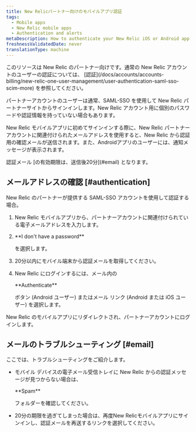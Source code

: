```yaml
---
title: New Relicパートナー向けのモバイルアプリ認証
tags:
  - Mobile apps
  - New Relic mobile apps
  - Authentication and alerts
metaDescription: How to authenticate your New Relic iOS or Android app if you have a SAML-SSO enabled New Relic account through a New Relic partner.
freshnessValidatedDate: never
translationType: machine
---
```


<Callout variant="important">
  このリソースは New Relic のパートナー向けです。通常の New Relic アカウントのユーザーの認証については、 [認証](/docs/accounts/accounts-billing/new-relic-one-user-management/user-authentication-saml-sso-scim-more) を参照してください。
</Callout>

パートナーアカウントのユーザーは通常、SAML-SSO を使用して New Relic パートナーサイトからサインインします。New Relic アカウント用に個別のパスワードや認証情報を持っていない場合もあります。

New Relic モバイルアプリに初めてサインインする際に、New Relic パートナーアカウントに関連付けられたメールアドレスを使用すると、New Relic から認証用の確認メールが送信されます。また、Androidアプリのユーザーには、通知メッセージが表示されます。

<Callout variant="important">
  認証メール [の有効期限は、送信後20分](#email) となります。
</Callout>

## メールアドレスの確認 [#authentication]

New Relic のパートナーが提供する SAML-SSO アカウントを使用して認証する場合。

1. New Relic モバイルアプリから、パートナーアカウントに関連付けられている電子メールアドレスを入力します。

2. <DNT>
     **I don't have a password**
   </DNT>

   を選択します。

3. 20分以内にモバイル端末から認証メールを取得してください。

4. New Relic にログインするには、メール内の

   <DNT>
     **Authenticate**
   </DNT>

   ボタン (Android ユーザー) またはメール リンク (Android または iOS ユーザー) を選択します。

New Relic のモバイルアプリにリダイレクトされ、パートナーアカウントにログインします。

## メールのトラブルシューティング [#email]

ここでは、トラブルシューティングをご紹介します。

* モバイル デバイスの電子メール受信トレイに New Relic からの認証メッセージが見つからない場合は、

  <DNT>
    **Spam**
  </DNT>

  フォルダーを確認してください。

* 20分の期限を過ぎてしまった場合は、再度New Relicモバイルアプリにサインインし、認証メールを再送するリンクを選択してください。
